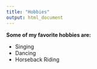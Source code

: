 ---
title: "Hobbies"
output: html_document
---
<b> Some of my favorite hobbies are: </b>
<br>

<ul>
  <li>Singing</li>
  <li>Dancing</li>
  <li>Horseback Riding</li>
</ul>